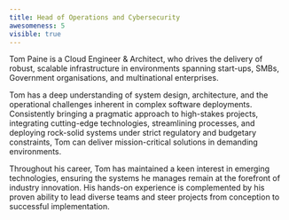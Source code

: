 ```yaml
---
title: Head of Operations and Cybersecurity
awesomeness: 5
visible: true
---
```

Tom Paine is a Cloud Engineer & Architect, who drives the delivery of robust, scalable infrastructure in environments spanning start-ups, SMBs, Government organisations, and multinational enterprises.

Tom has a deep understanding of system design, architecture, and the operational challenges inherent in complex software deployments. Consistently bringing a pragmatic approach to high-stakes projects, integrating cutting-edge technologies, streamlining processes, and deploying rock-solid systems under strict regulatory and budgetary constraints, Tom can deliver mission-critical solutions in demanding environments.

Throughout his career, Tom has maintained a keen interest in emerging technologies, ensuring the systems he manages remain at the forefront of industry innovation. His hands-on experience is complemented by his proven ability to lead diverse teams and steer projects from conception to successful implementation.